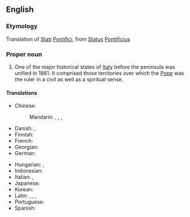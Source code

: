 ==English==

===Etymology===
Translation of {{etyl|it|en}} [[stati#Italian|Stati]] [[pontifici#Italian|Pontifici]], from {{etyl|la|en}} [[status#Latin|Status]] [[pontificius|Pontificius]]

===Proper noun===
{{wikipedia}}
{{en-proper noun|head=[[papal|Papal]] [[state|States]]}}

# One of the major historical states of [[Italy]] before the peninsula was unified in 1861. It comprised those territories over which the [[Pope]] was the ruler in a civil as well as a spiritual sense.

====Translations====
{{trans-top|state}}
* Chinese:
*: Mandarin: {{t|cmn|教宗國}}, {{t|cmn|教宗国|tr=Jiàozōngguó}}, {{t|cmn|教皇國}}, {{t|cmn|教皇国|tr=Jiàohuángguó}}
* Danish: {{t|da|Kirkestaten}}, {{t|da|Pavestaten}} {{qualifier|uncommon}}
* Finnish: {{t|fi|Kirkkovaltio}}
* French: {{t+|fr|États pontificaux|m-p}}
* Georgian: {{t|ka|პაპის ოლქი}}
* German: {{t+|de|Kirchenstaat|m}}
{{trans-mid}}
* Hungarian: {{t|hu|Pápai Állam}}, {{t|hu|Egyházi Állam}}
* Indonesian: {{t|id|Negara Kepausan}}
* Italian: {{t|it|Stato Pontificio|m}}, {{t|it|Stato della Chiesa|m}}
* Japanese: {{t|ja|教皇領|tr=Kyōkōryō}}
* Korean: {{t+|ko|^교황령}}
* Latin: {{t|la|Status Pontificius|m}}, {{t|la|Status Ecclēsiasticus|m}}, {{t|la|Patrimōnium Petrī|n}}, {{t|la|rēspūblica Sanctī Petrī|f}} {{qualifier|early medieval}}
* Portuguese: {{t|pt|Estados Papais|m-p}}
* Spanish: {{t|es|Estados Pontificios|m-p}}
{{trans-bottom}}
{{C|en|Historical polities}}